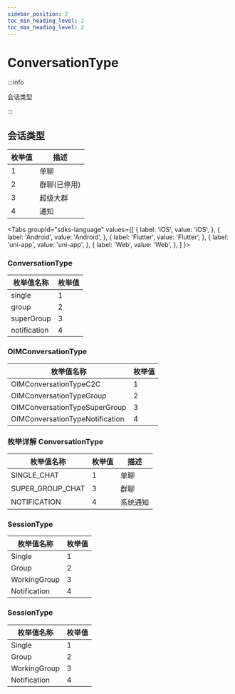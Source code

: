 ```yaml
---
sidebar_position: 2
toc_min_heading_level: 2
toc_max_heading_level: 2
---
```


# ConversationType

:::info

会话类型

:::

## 会话类型

| 枚举值 | 描述         |
| ------ | ------------ |
| 1      | 单聊         |
| 2      | 群聊(已停用) |
| 3      | 超级大群     |
| 4      | 通知         |

<Tabs
groupId="sdks-language"
values={[
{ label: 'iOS', value: 'iOS', },
{ label: 'Android', value: 'Android', },
{ label: 'Flutter', value: 'Flutter', },
{ label: 'uni-app', value: 'uni-app', },
{ label: 'Web', value: 'Web', },
]
}>

<TabItem value="Flutter">

### ConversationType

| 枚举值名称   | 枚举值 |
| ------------ | ------ |
| single       | 1      |
| group        | 2      |
| superGroup   | 3      |
| notification | 4      |

</TabItem>

<TabItem value="iOS">

### OIMConversationType

| 枚举值名称                      | 枚举值 |
| ------------------------------- | ------ |
| OIMConversationTypeC2C          | 1      |
| OIMConversationTypeGroup        | 2      |
| OIMConversationTypeSuperGroup   | 3      |
| OIMConversationTypeNotification | 4      |

</TabItem>

<TabItem value="Android">


### 枚举详解 ConversationType

| 枚举值名称   | 枚举值 | 描述 |
| ------------ | ------ |------ |
| SINGLE_CHAT       | 1      | 单聊|
| SUPER_GROUP_CHAT   | 3      | 群聊|
| NOTIFICATION | 4      | 系统通知|


</TabItem>

<TabItem value="Web">

### SessionType

| 枚举值名称   | 枚举值 |
| ------------ | ------ |
| Single       | 1      |
| Group        | 2      |
| WorkingGroup | 3      |
| Notification | 4      |

</TabItem>

<TabItem value="uni-app">

### SessionType

| 枚举值名称   | 枚举值 |
| ------------ | ------ |
| Single       | 1      |
| Group        | 2      |
| WorkingGroup | 3      |
| Notification | 4      |

</TabItem>

</Tabs>
